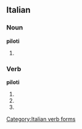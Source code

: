 ==Italian==

===Noun===
'''piloti''' {{m}}

# {{plural of|[[pilota]]|lang=Italian}}

===Verb===
'''piloti'''

# {{form of|[[second-person|Second-person]] [[singular]] [[present tense]]|[[pilotare#Italian|pilotare]]|lang=Italian}}
# {{form of|[[first-person|First-person]] singular, second-person singular and [[third-person]] singular [[present subjunctive]]|pilotare#Italian|pilotare|lang=Italian}}
# {{form of|Third-person singular [[imperative]]|pilotare#Italian|pilotare|lang=Italian}}

[[Category:Italian verb forms]]
